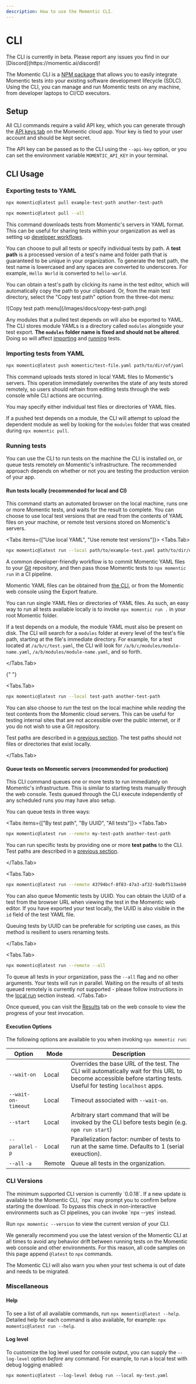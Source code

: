 ```yaml
---
description: How to use the Momentic CLI.
---
```



# CLI

<Callout type="info">
  The CLI is currently in beta. Please report any issues you find in our
  [Discord](https://momentic.ai/discord)!
</Callout>

The Momentic CLI is a [NPM package](https://www.npmjs.com/package/momentic) that allows you to easily integrate Momentic tests into your existing software development lifecycle (SDLC). Using the CLI, you can manage and run Momentic tests on any machine, from developer laptops to CI/CD executors.

## Setup

All CLI commands require a valid API key, which you can generate through the [API keys tab](https://app.momentic.ai/api-keys) on the Momentic cloud app. Your key is tied to your user account and should be kept secret.

The API key can be passed as to the CLI using the `--api-key` option, or you can set the environment variable `MOMENTIC_API_KEY` in your terminal.

## CLI Usage

### Exporting tests to YAML

```bash
npx momentic@latest pull example-test-path another-test-path
```

```bash
npx momentic@latest pull --all
```

This command downloads tests from Momentic's servers in YAML format. This can be useful for sharing tests within your organization as well as setting up [developer workflows](#run-tests-locally-recommended-for-local-and-ci).

You can choose to pull all tests or specify individual tests by path. A **test path** is a processed version of a test's name and folder path that is guaranteed to be unique in your organization. To generate the test path, the test name is lowercased and any spaces are converted to underscores. For example, `Hello World` is converted to `hello-world`.

You can obtain a test's path by clicking its name in the test editor, which will automatically copy the path to your clipboard. Or, from the main test directory, select the "Copy test path" option from the three-dot menu:

<Frame className="w-28" center caption="Copy test path menu">
  ![Copy test path menu](/images/docs/copy-test-path.png)
</Frame>

Any modules that a pulled test depends on will also be exported to YAML. The CLI stores module YAMLs is a directory called `modules` alongside your test export. **The `modules` folder name is fixed and should not be altered**. Doing so will affect [importing](#importing-tests-from-yaml) and [running](#running-tests) tests.

### Importing tests from YAML

```bash
npx momentic@latest push momentic/test-file.yaml path/to/dir/of/yaml
```

This command uploads tests stored in local YAML files to Momentic's servers. This operation immediately overwrites the state of any tests stored remotely, so users should refrain from editing tests through the web console while CLI actions are occurring.

You may specify either individual test files or directories of YAML files.

If a pushed test depends on a module, the CLI will attempt to upload the dependent module as well by looking for the `modules` folder that was created during `npx momentic pull`.

### Running tests

You can use the CLI to run tests on the machine the CLI is installed on, or queue tests remotely on Momentic's infrastructure. The recommended approach depends on whether or not you are testing the production version of your app.

#### Run tests locally (recommended for local and CI)

This command starts an automated browser on the local machine, runs one or more Momentic tests, and waits for the result to complete. You can choose to use local test versions that are read from the contents of YAML files on your machine, or remote test versions stored on Momentic's servers.

  <Tabs items={["Use local YAML", "Use remote test versions"]}>
  <Tabs.Tab>

```bash
npx momentic@latest run --local path/to/example-test.yaml path/to/dir/of/yamls/
```

A common developer-friendly workflow is to commit Momentic YAML files to your [Git](https://www.atlassian.com/git/tutorials/using-branches) repository, and then pass those Momentic tests to `npx momentic run` in a CI pipeline.

Momentic YAML files can be obtained from [the CLI](#exporting-tests-to-yaml), or from the Momentic web console using the Export feature.

You can run single YAML files or directories of YAML files. As such, an easy way to run all tests available locally is to invoke `npx momentic run .` in your root Momentic folder.

If a test depends on a module, the module YAML must also be present on disk. The CLI will search for a `modules` folder at every level of the test's file path, starting at the file's immediate directory. For example, for a test located at `/a/b/c/test.yaml`, the CLI will look for `/a/b/c/modules/module-name.yaml`, `/a/b/modules/module-name.yaml`, and so forth.

  </Tabs.Tab>

{" "}

<Tabs.Tab>

```bash
npx momentic@latest run --local test-path another-test-path
```

You can also choose to _run_ the test on the local machine while _reading_ the
test contents from the Momentic cloud servers. This can be useful for testing
internal sites that are not accessible over the public internet, or if you do not wish to use a Git repository.

Test paths are described in a [previous section](#exporting-tests-to-yaml). The test paths should not files or directories that exist locally.

</Tabs.Tab>

</Tabs>

#### Queue tests on Momentic servers (recommended for production)

This CLI command queues one or more tests to run immediately on Momentic's infrastructure. This is similar to starting tests manually through the web console. Tests queued through the CLI execute independently of any scheduled runs you may have also setup.

You can queue tests in three ways:

<Tabs items={["By test path", "By UUID", "All tests"]}>
  <Tabs.Tab>

```bash
npx momentic@latest run --remote my-test-path another-test-path
```

You can run specific tests by providing one or more **test paths** to the CLI. Test paths are described in a [previous section](#exporting-tests-to-yaml).

  </Tabs.Tab>

  <Tabs.Tab>

```bash
npx momentic@latest run --remote 43794bcf-8f83-47a3-af32-9adbf513aeb9
```

You can also queue Momentic tests by UUID. You can obtain the UUID of a test from the browser URL when viewing the test in the Momentic web editor. If you have exported your test locally, the UUID is also visible in the `id` field of the test YAML file.

Queuing tests by UUID can be preferable for scripting use cases, as this method is resilient to users renaming tests.

  </Tabs.Tab>

  <Tabs.Tab>
```bash
npx momentic@latest run --remote --all
```
  To queue all tests in your organization, pass the `--all` flag and no other arguments. Your tests will run in parallel. Waiting on the results of all tests queued remotely is currently not supported - please follow instructions in the [local run](#run-tests-locally-or-in-ci) section instead.
  </Tabs.Tab>
</Tabs>

Once queued, you can visit the [Results](https://app.momentic.ai/runs) tab on the web console to view the progress of your test invocation.

#### Execution Options

The following options are available to you when invoking `npx momentic run`:

| Option              | Mode   | Description                                                                                                                                                       |
| ------------------- | ------ | ----------------------------------------------------------------------------------------------------------------------------------------------------------------- |
| `--wait-on`         | Local  | Overrides the base URL of the test. The CLI will automatically wait for this URL to become accessible before starting tests. Useful for testing `localhost` apps. |
| `--wait-on-timeout` | Local  | Timeout associated with `--wait-on`.                                                                                                                              |
| `--start`           | Local  | Arbitrary start command that will be invoked by the CLI before tests begin (e.g. `npm run start`)                                                                 |
| `--parallel` `-p`   | Local  | Parallelization factor: number of tests to run at the same time. Defaults to 1 (serial exeuction).                                                                |
| `--all` `-a`        | Remote | Queue all tests in the organization.                                                                                                                              |

### CLI Versions

<Callout type="warning">
  The minimum supported CLI version is currently `0.0.18`.
</Callout>

<Callout type="warning">
  If a new update is available to the Momentic CLI, `npx` may prompt you to
  confirm before starting the download. To bypass this check in non-interactive
  environments such as CI pipelines, you can invoke `npx --yes` instead.
</Callout>

Run `npx momentic --version` to view the current version of your CLI.

We generally recommend you use the latest version of the Momentic CLI at all times to avoid any behavior drift between running tests on the Momentic web console and other environments. For this reason, all code samples on this page append `@latest` to `npx` commands.

The Momentic CLI will also warn you when your test schema is out of date and needs to be migrated.

### Miscellaneous

#### Help

To see a list of all available commands, run `npx momentic@latest --help`. Detailed help for each command is also available, for example: `npx momentic@latest run --help`.

#### Log level

To customize the log level used for console output, you can supply the `--log-level` option _before_ any command. For example, to run a local test with debug logging enabled:

```
npx momentic@latest --log-level debug run --local my-test.yaml
```
